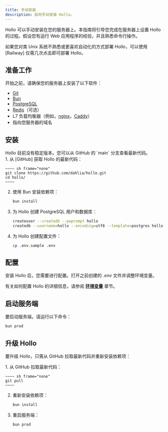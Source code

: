```yaml
---
title: 手动安装
description: 如何手动安装 Hollo。
---
```



Hollo 可以手动安装在您的服务器上。本指南将引导您完成在服务器上设置 Hollo 的过程。假设您有运行 Web 应用程序的经验，并且熟悉命令行操作。

<Aside type="tip">
  如果您对类 Unix 系统不熟悉或更喜欢自动化的方式部署 Hollo，可以使用 [Railway] 仅需几次点击即可部署 Hollo。

  [Railway]: /zh-cn/install/railway
</Aside>


准备工作
--------

开始之前，请确保您的服务器上安装了以下软件：

 -  [Git]
 -  [Bun]
 -  [PostgreSQL]
 -  [Redis]（可选）
 -  L7 负载均衡器（例如，[nginx]，[Caddy]）
 -  指向您服务器的域名

[Git]: https://git-scm.com/
[Bun]: https://bun.sh/
[PostgreSQL]: https://www.postgresql.org/
[Redis]: https://redis.io/
[nginx]: https://nginx.org/
[Caddy]: https://caddyserver.com/


安装
----


<Aside>
  Hollo 目前没有稳定版本。您可以从 GitHub 的 `main` 分支查看最新代码。
</Aside>

<Steps>
 1. 从 [GitHub] 获取 Hollo 的最新代码：

    ~~~~ sh frame="none"
    git clone https://github.com/dahlia/hollo.git
    cd hollo/
    ~~~~

 2. 使用 Bun 安装依赖项：

    ~~~~ sh frame="none"
    bun install
    ~~~~

 3. 为 Hollo 创建 PostgreSQL 用户和数据库：

    ~~~~ sh frame="none"
    createuser --createdb --pwprompt hollo
    createdb --username=hollo --encoding=utf8 --template=postgres hollo
    ~~~~

 4. 为 Hollo 创建配置文件：

    ~~~~ sh frame="none"
    cp .env.sample .env
    ~~~~

[GitHub]: https://github.com/dahlia/hollo
</Steps>


配置
----

安装 Hollo 后，您需要进行配置。打开之前创建的 *.env* 文件并调整环境变量。

有关如何配置 Hollo 的详细信息，请参阅 [**环境变量**](/zh-cn/install/env) 章节。


启动服务端
----------

要启动服务端，请运行以下命令：

~~~~ sh frame="none"
bun prod
~~~~


升级 Hollo
----------

要升级 Hollo，只需从 GitHub 拉取最新代码并重新安装依赖项：

<Steps>
 1. 从 GitHub 拉取最新代码：

    ~~~~ sh frame="none"
    git pull
    ~~~~

 2. 重新安装依赖项：

    ~~~~ sh frame="none"
    bun install
    ~~~~

 3. 重启服务端：

    ~~~~ sh frame="none"
    bun prod
    ~~~~
</Steps>
